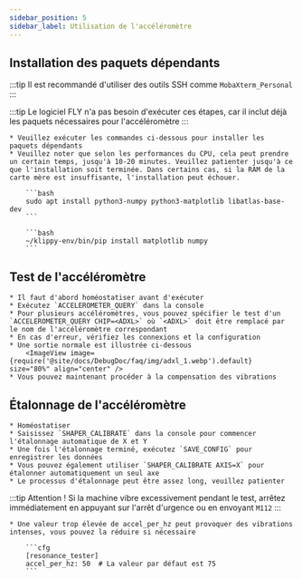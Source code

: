 ```yaml
---
sidebar_position: 5
sidebar_label: Utilisation de l'accéléromètre
---
```




## Installation des paquets dépendants

:::tip
Il est recommandé d'utiliser des outils SSH comme `MobaXterm_Personal`
:::

:::tip
Le logiciel FLY n'a pas besoin d'exécuter ces étapes, car il inclut déjà les paquets nécessaires pour l'accéléromètre
:::

    * Veuillez exécuter les commandes ci-dessous pour installer les paquets dépendants
    * Veuillez noter que selon les performances du CPU, cela peut prendre un certain temps, jusqu'à 10-20 minutes. Veuillez patienter jusqu'à ce que l'installation soit terminée. Dans certains cas, si la RAM de la carte mère est insuffisante, l'installation peut échouer.

        ```bash
        sudo apt install python3-numpy python3-matplotlib libatlas-base-dev
        ```

        ```bash
        ~/klippy-env/bin/pip install matplotlib numpy
        ```

## Test de l'accéléromètre

    * Il faut d'abord homéostatiser avant d'exécuter
    * Exécutez `ACCELEROMETER_QUERY` dans la console
    * Pour plusieurs accéléromètres, vous pouvez spécifier le test d'un `ACCELEROMETER_QUERY CHIP=<ADXL>` où `<ADXL>` doit être remplacé par le nom de l'accéléromètre correspondant
    * En cas d'erreur, vérifiez les connexions et la configuration
    * Une sortie normale est illustrée ci-dessous
        <ImageView image={require('@site/docs/DebugDoc/faq/img/adxl_1.webp').default} size="80%" align="center" />
    * Vous pouvez maintenant procéder à la compensation des vibrations

## Étalonnage de l'accéléromètre

    * Homéostatiser
    * Saisissez `SHAPER_CALIBRATE` dans la console pour commencer l'étalonnage automatique de X et Y
    * Une fois l'étalonnage terminé, exécutez `SAVE_CONFIG` pour enregistrer les données
    * Vous pouvez également utiliser `SHAPER_CALIBRATE AXIS=X` pour étalonner automatiquement un seul axe
    * Le processus d'étalonnage peut être assez long, veuillez patienter

:::tip
Attention ! Si la machine vibre excessivement pendant le test, arrêtez immédiatement en appuyant sur l'arrêt d'urgence ou en envoyant `M112`
:::


    * Une valeur trop élevée de accel_per_hz peut provoquer des vibrations intenses, vous pouvez la réduire si nécessaire

        ```cfg
        [resonance_tester]
        accel_per_hz: 50  # La valeur par défaut est 75
        ```
